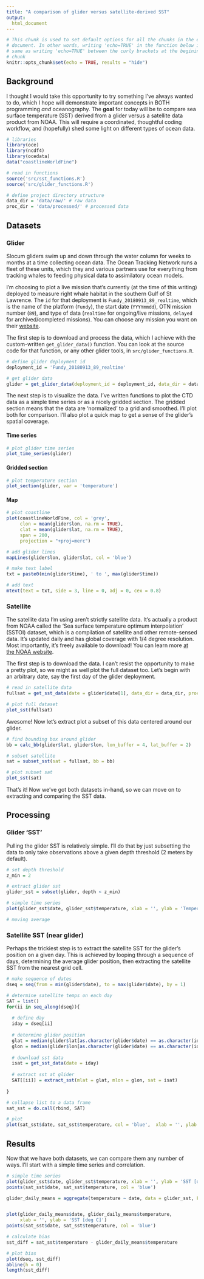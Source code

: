 ```yaml
---
title: "A comparison of glider versus satellite-derived SST"
output: 
  html_document
---
```


```r
# This chunk is used to set default options for all the chunks in the entire
# document. In other words, writing 'echo=TRUE' in the function below is the
# same as writing 'echo=TRUE' between the curly brackets at the begining of each
# chunk
knitr::opts_chunk$set(echo = TRUE, results = "hide")
```

## Background

I thought I would take this opportunity to try something I've always wanted to do, which I hope will demonstrate important concepts in BOTH programming *and* oceanography. The **goal** for today will be to compare sea surface temperature (SST) derived from a glider versus a satellite data product from NOAA. This will require a coordinated, thoughtful coding workflow, and (hopefully) shed some light on different types of ocean data.

```r

# libraries
library(oce)
library(ncdf4)
library(ocedata)
data("coastlineWorldFine")

# read in functions
source('src/sst_functions.R')
source('src/glider_functions.R')

# define project directory structure
data_dir = 'data/raw/' # raw data
proc_dir = 'data/processed/' # processed data

```

## Datasets

### Glider

Slocum gliders swim up and down through the water column for weeks to months at a time collecting ocean data. The Ocean Tracking Network runs a fleet of these units, which they and various partners use for everything from tracking whales to feeding physical data to assimilatory ocean models.

I'm choosing to plot a live mission that's currently (at the time of this writing) deployed to measure right whale habitat in the southern Gulf of St Lawrence. The `id` for that deployment is `Fundy_20180913_89_realtime`, which is the name of the platform (`Fundy`), the start date (`YYYYmmdd`), OTN mission number (`89`), and type of data (`realtime` for ongoing/live missions, `delayed` for archived/completed missions). You can choose any mission you want on their [website](http://ceotr.ocean.dal.ca/gliders/data). 

The first step is to download and process the data, which I achieve with the custom-written `get_glider_data()` function. You can look at the source code for that function, or any other glider tools, in `src/glider_functions.R`.

```r
# define glider deployment id
deployment_id = 'Fundy_20180913_89_realtime'

# get glider data
glider = get_glider_data(deployment_id = deployment_id, data_dir = data_dir, proc_dir = proc_dir)
```

The next step is to visualize the data. I've written functions to plot the CTD data as a simple time series or as a nicely gridded section. The gridded section means that the data are 'normalized' to a grid and smoothed. I'll plot both for comparison. I'll also plot a quick map to get a sense of the glider's spatial coverage.

#### Time series

```r
# plot glider time series
plot_time_series(glider)
```

#### Gridded section

```r
# plot temperature section
plot_section(glider, var = 'temperature')
```

#### Map

```r
# plot coastline
plot(coastlineWorldFine, col = 'grey',
     clon = mean(glider$lon, na.rm = TRUE),
     clat = mean(glider$lat, na.rm = TRUE), 
     span = 200, 
     projection = "+proj=merc")

# add glider lines
mapLines(glider$lon, glider$lat, col = 'blue')

# make text label
txt = paste0(min(glider$time), ' to ', max(glider$time))

# add text
mtext(text = txt, side = 3, line = 0, adj = 0, cex = 0.8)
```

### Satellite

The satellite data I'm using aren't strictly satellite data. It's actually a product from NOAA called the 'Sea surface temperature optimum interpolation' (SSTOI) dataset, which is a compilation of satellite and other remote-sensed data. It's updated daily and has global coverage with 1/4 degree resolution. Most importantly, it's freely available to download! You can learn more [at the NOAA website](). 

The first step is to download the data. I can't resist the opportunity to make a pretty plot, so we might as well plot the full dataset too. Let's begin with an arbitrary date, say the first day of the glider deployment.

```r
# read in satellite data
fullsat = get_sst_data(date = glider$date[1], data_dir = data_dir, proc_dir = proc_dir)

# plot full dataset
plot_sst(fullsat)
```

Awesome! Now let's extract plot a subset of this data centered around our glider.

```r
# find bounding box around glider
bb = calc_bb(glider$lat, glider$lon, lon_buffer = 4, lat_buffer = 2)

# subset satellite
sat = subset_sst(sat = fullsat, bb = bb)

# plot subset sat
plot_sst(sat)
```

That's it! Now we've got both datasets in-hand, so we can move on to extracting and comparing the SST data.

## Processing 

### Glider 'SST'

Pulling the glider SST is relatively simple. I'll do that by just subsetting the data to only take observations above a given depth threshold (2 meters by default).

```r

# set depth threshold
z_min = 2

# extract glider sst
glider_sst = subset(glider, depth < z_min)

# simple time series
plot(glider_sst$date, glider_sst$temperature, xlab = '', ylab = 'Temperature [deg C]')

# moving average

```

### Satellite SST (near glider)

Perhaps the trickiest step is to extract the satellite SST for the glider's position on a given day. This is achieved by looping through a sequence of days, determining the average glider position, then extracting the satellite SST from the nearest grid cell.

```r
# make sequence of dates
dseq = seq(from = min(glider$date), to = max(glider$date), by = 1)

# determine satellite temps on each day
SAT = list()
for(ii in seq_along(dseq)){
  
  # define day
  iday = dseq[ii]
  
  # determine glider position
  glat = median(glider$lat[as.character(glider$date) == as.character(iday)], na.rm = TRUE)
  glon = median(glider$lon[as.character(glider$date) == as.character(iday)], na.rm = TRUE)
  
  # download sst data
  isat = get_sst_data(date = iday)
  
  # extract sst at glider
  SAT[[ii]] = extract_sst(mlat = glat, mlon = glon, sat = isat)
  
}

# collapse list to a data frame
sat_sst = do.call(rbind, SAT)

# plot
plot(sat_sst$date, sat_sst$temperature, col = 'blue',  xlab = '', ylab = 'SSTOI [deg C]')
```

## Results

Now that we have both datasets, we can compare them any number of ways. I'll start with a simple time series and correlation.

```r
# simple time series
plot(glider_sst$date, glider_sst$temperature, xlab = '', ylab = 'SST [deg C]')
points(sat_sst$date, sat_sst$temperature, col = 'blue')

glider_daily_means = aggregate(temperature ~ date, data = glider_sst, FUN = mean)


plot(glider_daily_means$date, glider_daily_means$temperature, 
     xlab = '', ylab = 'SST [deg C]')
points(sat_sst$date, sat_sst$temperature, col = 'blue')

# calculate bias
sst_diff = sat_sst$temperature - glider_daily_means$temperature

# plot bias
plot(dseq, sst_diff)
abline(h = 0)
length(sst_diff)
```
